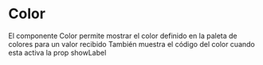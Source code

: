 

<Meta title="Components/Color" />

# Color

El componente Color permite mostrar el color definido en la paleta de colores para un valor recibido
También muestra el código del color cuando esta activa la prop showLabel

<br />

<Preview>
	<Story name="Color">
		<div style={{ display: 'flex' }}>
			<div style={{ margin: '8px' }}>
				<Color color="statusRed"> </Color>
			</div>
			<div style={{ margin: '8px' }}>
				<Color color="red" showLabel></Color>
			</div>
		</div>
	</Story>
</Preview>

<Props of={Color} />
